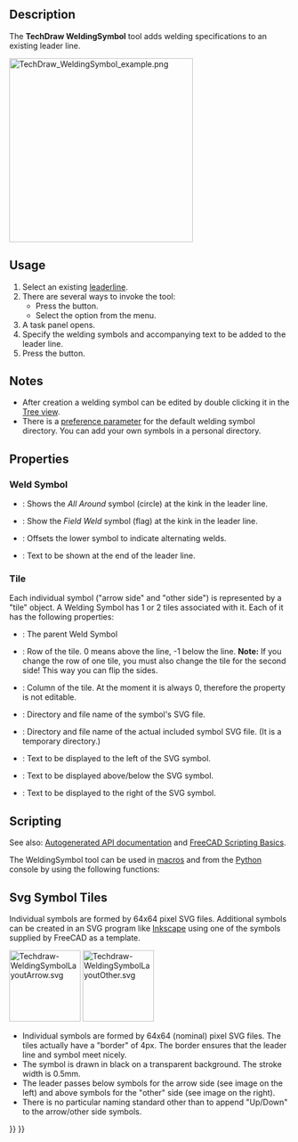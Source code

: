 <languages/>
<translate>

<!--T:1-->
{{Docnav
|[[TechDraw_ShowAll|ShowAll]]
|[[TechDraw_SurfaceFinishSymbols|SurfaceFinishSymbols]]
|[[TechDraw_Workbench|TechDraw]]
|IconL=TechDraw_ShowAll.svg
|IconR=TechDraw_SurfaceFinishSymbols.svg
|IconC=Workbench_TechDraw.svg
}}

<!--T:2-->
{{GuiCommand
|Name=TechDraw WeldSymbol
|MenuLocation=TechDraw → Symbols → Add Welding Information to Leaderline
|Workbenches=[[TechDraw_Workbench|TechDraw]]
|Version=0.19
|SeeAlso=[[TechDraw_LeaderLine|TechDraw Leaderline]]
}}

==Description== <!--T:3--> 

<!--T:4-->
The '''TechDraw WeldingSymbol''' tool adds welding specifications to an existing leader line.

</translate>
[[Image:TechDraw_WeldingSymbol_example.png|330px]]
<translate>
<!--T:5-->
{{Caption|Welding specification added to a leader line}}

==Usage== <!--T:6--> 

<!--T:7-->
# Select an existing [[TechDraw_LeaderLine|leaderline]].
# There are several ways to invoke the tool:
#* Press the {{Button|[[Image:TechDraw_WeldSymbol.svg|16px]] [[TechDraw_WeldSymbol|Add Welding Information to Leaderline]]}} button.
#* Select the {{MenuCommand|TechDraw → Symbols → [[Image:TechDraw_WeldSymbol.svg|16px]] Add Welding Information to Leaderline}} option from the menu.
# A task panel opens.
# Specify the welding symbols and accompanying text to be added to the leader line.
# Press the {{Button|OK}} button.

==Notes== <!--T:24-->

<!--T:25-->
* After creation a welding symbol can be edited by double clicking it in the [[Tree_view|Tree view]].
* There is a [[TechDraw_Preferences|preference parameter]] for the default welding symbol directory. You can add your own symbols in a personal directory.

==Properties== <!--T:8--> 

===Weld Symbol=== <!--T:21-->

<!--T:9-->
* {{PropertyData|All Around}}: Shows the ''All Around'' symbol (circle) at the kink in the leader line.
* {{PropertyData|Field Weld}}: Show the ''Field Weld'' symbol (flag) at the kink in the leader line.
* {{PropertyData|Alternate Weld}}: Offsets the lower symbol to indicate alternating welds.
* {{PropertyData|Tail Text}}: Text to be shown at the end of the leader line.

===Tile=== <!--T:22-->

<!--T:10-->
Each individual symbol ("arrow side" and "other side") is represented by a "tile" object. A Welding Symbol has 1 or 2 tiles associated with it. Each of it has the following properties:
* {{PropertyData|Tile Parent}}: The parent Weld Symbol
* {{PropertyData|Tile Row}}: Row of the tile. 0 means above the line, -1 below the line. '''Note:''' If you change the row of one tile, you must also change the tile for the second side! This way you can flip the sides.
* {{PropertyData|Tile Column}}: Column of the tile. At the moment it is always 0, therefore the property is not editable.
* {{PropertyData|Symbol File}}: Directory and file name of the symbol's SVG file.
* {{PropertyData|Symbol Included}}: Directory and file name of the actual included symbol SVG file. (It is a temporary directory.)
* {{PropertyData|Left Text}}: Text to be displayed to the left of the SVG symbol.
* {{PropertyData|Center Text}}: Text to be displayed above/below the SVG symbol.
* {{PropertyData|Right Text}}: Text to be displayed to the right of the SVG symbol.

==Scripting== <!--T:11--> 

<!--T:12-->
See also: [https://freecad.github.io/SourceDoc/ Autogenerated API documentation] and [[FreeCAD_Scripting_Basics|FreeCAD Scripting Basics]].

<!--T:13-->
The WeldingSymbol tool can be used in [[Macros|macros]] and from the [[Python|Python]] console by using the following functions:

</translate>
{{Code|code=
symbolName = "DrawWeldSymbol001")
symbolType = "TechDraw::DrawWeldSymbol"
App.activeDocument().addObject(symbolType, symbolName)
App.activeDocument().Page.addView(App.activeDocument().DrawWeldSymbol001)
App.activeDocument().DrawWeldSymbol001.Leader = myLeader
App.activeDocument().DrawWeldSymbol001.AllAround = True
App.activeDocument().DrawWeldSymbol001.FieldWeld = True
App.activeDocument().DrawWeldSymbol001.AlternatingWeld = True
App.activeDocument().DrawWeldSymbol001.TailText = "process text"

tileName = "DrawTileWeld001"
tileType = "TechDraw::DrawTileWeld"
App.activeDocument().addObject(tileType, tileName)
App.activeDocument().DrawTileWeld001.TileParent = App.activeDocument().DrawWeldSymbol001
App.activeDocument().DrawTileWeld001.TileRow = 0
App.activeDocument().DrawTileWeld001.TileColumn = 0
App.activeDocument().DrawTileWeld001.SymbolFile = fullPathToMySvgFile
App.activeDocument().DrawTileWeld001.LeftText = "left text"
App.activeDocument().DrawTileWeld001.RightText = "right text"
App.activeDocument().DrawTileWeld001.CenterText = "center text"
}}
<translate>

==Svg Symbol Tiles== <!--T:23--> 

<!--T:14-->
Individual symbols are formed by 64x64 pixel SVG files. Additional symbols can be created in an SVG program like [https://en.wikipedia.org/wiki/Inkscape Inkscape] using one of the symbols supplied by FreeCAD as a template.

</translate>
[[File:Techdraw-WeldingSymbolLayoutArrow.svg|128px]]
[[File:Techdraw-WeldingSymbolLayoutOther.svg|128px]]
<translate>

<!--T:20-->
* Individual symbols are formed by 64x64 (nominal) pixel SVG files. The tiles actually have a "border" of 4px. The border ensures that the leader line and symbol meet nicely.  
* The symbol is drawn in black on a transparent background. The stroke width is 0.5mm.
* The leader passes below symbols for the arrow side (see image on the left) and above symbols for the "other" side (see image on the right).
* There is no particular naming standard other than to append "Up/Down" to the arrow/other side symbols.


<!--T:17-->
{{Docnav
|[[TechDraw_ShowAll|ShowAll]]
|[[TechDraw_SurfaceFinishSymbols|SurfaceFinishSymbols]]
|[[TechDraw_Workbench|TechDraw]]
|IconL=TechDraw_ShowAll.svg
|IconR=TechDraw_SurfaceFinishSymbols.svg
|IconC=Workbench_TechDraw.svg
}}

</translate>
{{TechDraw Tools navi{{#translation:}}}}
{{Userdocnavi{{#translation:}}}}